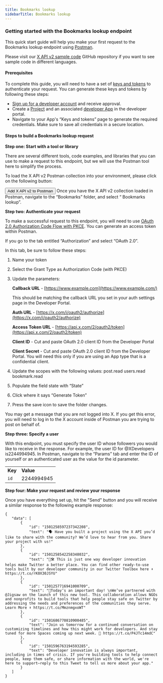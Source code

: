 ---
title: Bookmarks lookup
sidebarTitle: Bookmarks lookup
---


### Getting started with the Bookmarks lookup endpoint

This quick start guide will help you make your first request to the Bookmarks lookup endpoint using [Postman](/tutorials/postman-getting-started).

Please visit our [X API v2 sample code](https://github.com/xdevplatform/Twitter-API-v2-sample-code) GitHub repository if you want to see sample code in different languages.

#### Prerequisites

To complete this guide, you will need to have a set of [keys and tokens](/resources/fundamentals/authentication) to authenticate your request. You can generate these keys and tokens by following these steps:

* [Sign up for a developer account](https://developer.x.com/en/apply-for-access) and receive approval.
* Create a [Project](/resources/fundamentals/projects) and an associated [developer App](/resources/fundamentals/developer-apps) in the developer portal.
* Navigate to your App's “Keys and tokens” page to generate the required credentials. Make sure to save all credentials in a secure location.

#### Steps to build a Bookmarks lookup request

**Step one: Start with a tool or library**

There are several different tools, code examples, and libraries that you can use to make a request to this endpoint, but we will use the Postman tool here to simplify the process.

To load the X API v2 Postman collection into your environment, please click on the following button:

<Button href="https://www.postman.com/xapidevelopers/twitter-s-public-workspace/collection/r90eid4/twitter-api-v2?ctx=documentation">
  Add X API v2 to Postman
</Button>
Once you have the X API v2 collection loaded in Postman, navigate to the “Bookmarks” folder, and select “ Bookmarks lookup”.

**Step two: Authenticate your request**

To make a successful request to this endpoint, you will need to use [OAuth 2.0 Authorization Code Flow with PKCE](/resources/fundamentals/authentication#oauth-2-0-authorization-code-flow-with-pkce-3). You can generate an access token within Postman. 

If you go to the tab entitled “Authorization” and select “OAuth 2.0”.

In this tab, be sure to follow these steps:

1.  Name your token

2.  Select the Grant Type as Authorization Code (with PKCE)

3.  Update the parameters:

    **Callback URL** - [https://www.example.com](https://www.example.com/)

    This should be matching the callback URL you set in your auth settings page in the Developer Portal.

    **Auth URL** - [https://x.com/i/oauth2/authorize](https://x.com/i/oauth2/authorize)

    **Access Token URL** - [https://api.x.com/2/oauth2/token](https://api.x.com/2/oauth2/token)

    **Client ID** - Cut and paste OAuth 2.0 client ID from the Developer Portal

    **Client Secret** - Cut and paste OAuth 2.0 client ID from the Developer Portal. You will need this only if you are using an App type that is a confidential client.

4.  Update the scopes with the following values: post.read users.read bookmark.read

5.  Populate the field state with “State”

6.  Click where it says “Generate Token”

7.  Press the save icon to save the folder changes.


You may get a message that you are not logged into X. If you get this error, you will need to log in to the X account inside of Postman you are trying to post on behalf of.

**Step three: Specify a user**

With this endpoint, you must specify the user ID whose followers you would like to receive in the response. For example, the user ID for @XDevelopers is2244994945. In Postman, navigate to the “Params” tab and enter the ID of yourself or an authenticated user as the value for the id parameter.

|     |     |
| :--- | :--- |
| **Key** | **Value** |
| `id` | 2244994945 |

**Step four: Make your request and review your response**

Once you have everything set up, hit the "Send" button and you will receive a similar response to the following example response:

```
{
   "data": [
       {
           "id": "1501258597237342208",
           "text": "🗣 Have you built a project using the X API you’d like to share with the community? We’d love to hear from you. Share your project with us!"
       },
       {
           "id": "1501258542258348032",
           "text": "🧰🛠 This is just one way developer innovation helps make Twitter a better place. You can find other ready-to-use tools built by our developer community in our Twitter Toolbox here ⬇️ https://t.co/rK0X30JSYU"
       },
       {
           "id": "1501257716941000709",
           "text": "📣Today’s an important day! \nWe’ve partnered with @Jigsaw on the launch of this new tool. This collaboration allows NGOs and nonprofits to build tools that help people stay safe on Twitter by addressing the needs and preferences of the communities they serve. Learn More ⬇️ https://t.co/MmznmgxoWT"
       },
       {
           "id": "1501686770810900485",
           "text": "Join us tomorrow for a continued conversation on customizing timelines and how this might work for developers. And stay tuned for more Spaces coming up next week. 👀 https://t.co/P4JTc14mdC"
       },
       {
           "id": "1501596763194593285",
           "text": "Developer innovation is always important, including in times of crisis. If you're building tools to help connect people, keep them safe, or share information with the world, we're here to support—reply to this Tweet to tell us more about your app."
       }
   ]
}
```